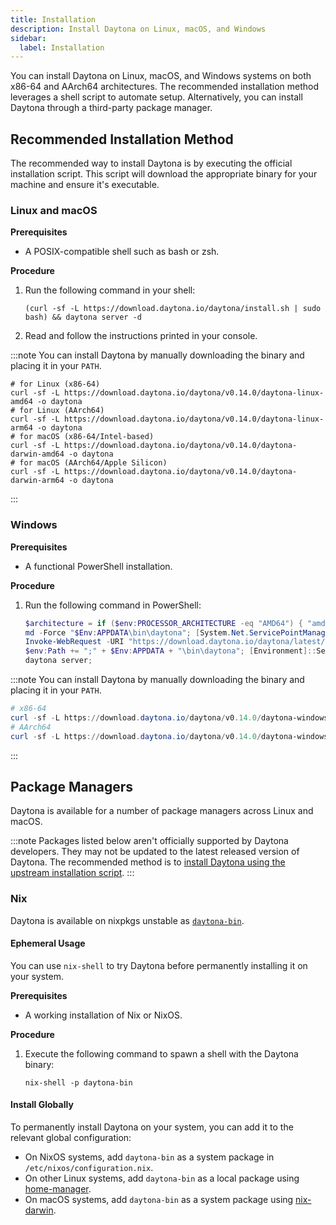 ```yaml
---
title: Installation
description: Install Daytona on Linux, macOS, and Windows
sidebar:
  label: Installation
---
```


You can install Daytona on Linux, macOS, and Windows systems on both x86-64 and AArch64 architectures.
The recommended installation method leverages a shell script to automate setup.
Alternatively, you can install Daytona through a third-party package manager.

## Recommended Installation Method
The recommended way to install Daytona is by executing the official installation script.
This script will download the appropriate binary for your machine and ensure it's executable.

### Linux and macOS
__Prerequisites__
*   A POSIX-compatible shell such as bash or zsh.

__Procedure__

1.  Run the following command in your shell:
    ```shell
    (curl -sf -L https://download.daytona.io/daytona/install.sh | sudo bash) && daytona server -d
    ```
2.  Read and follow the instructions printed in your console.

:::note
You can install Daytona by manually downloading the binary and placing it in your `PATH`.

```shell
# for Linux (x86-64)
curl -sf -L https://download.daytona.io/daytona/v0.14.0/daytona-linux-amd64 -o daytona
# for Linux (AArch64)
curl -sf -L https://download.daytona.io/daytona/v0.14.0/daytona-linux-arm64 -o daytona
# for macOS (x86-64/Intel-based)
curl -sf -L https://download.daytona.io/daytona/v0.14.0/daytona-darwin-amd64 -o daytona
# for macOS (AArch64/Apple Silicon)
curl -sf -L https://download.daytona.io/daytona/v0.14.0/daytona-darwin-arm64 -o daytona
```
:::

### Windows
__Prerequisites__
*    A functional PowerShell installation.

__Procedure__
1.  Run the following command in PowerShell:
    ```powershell
    $architecture = if ($env:PROCESSOR_ARCHITECTURE -eq "AMD64") { "amd64" } else { "arm64" }
    md -Force "$Env:APPDATA\bin\daytona"; [System.Net.ServicePointManager]::SecurityProtocol = [System.Net.SecurityProtocolType]'Tls,Tls11,Tls12';
    Invoke-WebRequest -URI "https://download.daytona.io/daytona/latest/daytona-windows-$architecture.exe" -OutFile "$Env:APPDATA\bin\daytona\daytona.exe";
    $env:Path += ";" + $Env:APPDATA + "\bin\daytona"; [Environment]::SetEnvironmentVariable("Path", $env:Path, [System.EnvironmentVariableTarget]::User);
    daytona server;
    ```

:::note
You can install Daytona by manually downloading the binary and placing it in your `PATH`.

```powershell
# x86-64
curl -sf -L https://download.daytona.io/daytona/v0.14.0/daytona-windows-amd64.exe -o daytona
# AArch64
curl -sf -L https://download.daytona.io/daytona/v0.14.0/daytona-windows-arm64.exe -o daytona
```
:::

## Package Managers
Daytona is available for a number of package managers across Linux and macOS.

:::note
Packages listed below aren't officially supported by Daytona developers.
They may not be updated to the latest released version of Daytona.
The recommended method is to [install Daytona using the upstream installation script](#recommended-installation-method).
:::

### Nix
Daytona is available on nixpkgs unstable as [`daytona-bin`](https://search.nixos.org/packages?channel=unstable&show=daytona-bin).

#### Ephemeral Usage
You can use `nix-shell` to try Daytona before permanently installing it on your system.

__Prerequisites__
*   A working installation of Nix or NixOS.

__Procedure__
1.  Execute the following command to spawn a shell with the Daytona binary:
    ```shell
    nix-shell -p daytona-bin
    ```

#### Install Globally
To permanently install Daytona on your system, you can add it to the relevant global configuration:

* On NixOS systems, add `daytona-bin` as a system package in `/etc/nixos/configuration.nix`.
* On other Linux systems, add `daytona-bin` as a local package using [home-manager](https://github.com/nix-community/home-manager).
* On macOS systems, add `daytona-bin` as a system package using [nix-darwin](https://github.com/LnL7/nix-darwin).